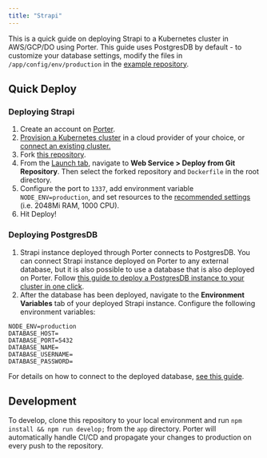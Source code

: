 ```yaml
---
title: "Strapi"
---
```


This is a quick guide on deploying Strapi to a Kubernetes cluster in AWS/GCP/DO using Porter. This guide uses PostgresDB by default - to customize your database settings, modify the files in `/app/config/env/production` in the [example repository](https://github.com/porter-dev/strapi).

## Quick Deploy[](#quick-deploy "Direct link to heading")

### Deploying Strapi[](#deploying-strapi "Direct link to heading")

1. Create an account on [Porter](https://dashboard.getporter.dev).
2. [Provision a Kubernetes cluster](/getting-started/provisioning-infrastructure) in a cloud provider of your choice, or [connect an existing cluster.](/cli/command-reference/porter-connect)
3. Fork [this repository](https://github.com/porter-dev/strapi).
4. From the [Launch tab](https://dashboard.getporter.dev/launch), navigate to **Web Service > Deploy from Git Repository**. Then select the forked repository and `Dockerfile` in the root directory.
5. Configure the port to `1337`, add environment variable `NODE_ENV=production`, and set resources to the [recommended settings](https://strapi.io/documentation/developer-docs/latest/setup-deployment-guides/deployment.html#general-guidelines) (i.e. 2048Mi RAM, 1000 CPU).
6. Hit Deploy!

### Deploying PostgresDB[](#deploying-postgresdb "Direct link to heading")

1. Strapi instance deployed through Porter connects to PostgresDB. You can connect Strapi instance deployed on Porter to any external database, but it is also possible to use a database that is also deployed on Porter. Follow [this guide to deploy a PostgresDB instance to your cluster in one click](/enterprise/deploying-addons/postgresql).
2. After the database has been deployed, navigate to the **Environment Variables** tab of your deployed Strapi instance. Configure the following environment variables:

```
NODE_ENV=production
DATABASE_HOST=
DATABASE_PORT=5432
DATABASE_NAME=
DATABASE_USERNAME=
DATABASE_PASSWORD=

```

For details on how to connect to the deployed database, [see this guide](/enterprise/deploying-addons/postgresql#connecting-to-the-database).

## Development[](#development "Direct link to heading")

To develop, clone this repository to your local environment and run `npm install && npm run develop;` from the `app` directory. Porter will automatically handle CI/CD and propagate your changes to production on every push to the repository.
